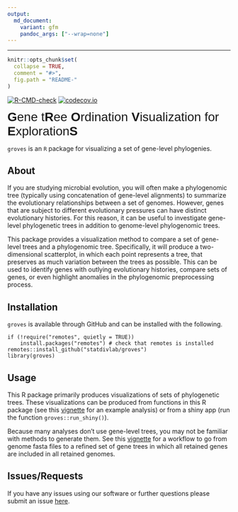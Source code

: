 ```yaml
---
output:
  md_document:
    variant: gfm
    pandoc_args: ["--wrap=none"]
---
```


---
```r
knitr::opts_chunk$set(
  collapse = TRUE,
  comment = "#>",
  fig.path = "README-"
)
```

<!-- badges: start -->
  [![R-CMD-check](https://github.com/statdivlab/groves/workflows/R-CMD-check/badge.svg)](https://github.com/statdivlab/groves/actions)
  [![codecov.io](https://codecov.io/gh/statdivlab/groves/coverage.svg?branch=main)](https://codecov.io/gh/statdivlab/groves?branch=main)
  <!-- badges: end -->

<span style="font-family:Arial; font-size:2em;"> **G**ene t**R**ee **O**rdination **V**isualization for **E**xploration**S**</span>

`groves` is an `R` package for visualizing a set of gene-level phylogenies. 

## About

If you are studying microbial evolution, you will often make a phylogenomic tree (typically using concatenation of gene-level alignments) to summarize the evolutionary relationships between a set of genomes. However, genes that are subject to different evolutionary pressures can have distinct evolutionary histories. For this reason, it can be useful to investigate gene-level phylogenetic trees in addition to genome-level phylogenomic trees. 

This package provides a visualization method to compare a set of gene-level trees and a phylogenomic tree. Specifically, it will produce a two-dimensional scatterplot, in which each point represents a tree, that preserves as much variation between the trees as possible. This can be used to identify genes with outlying evolutionary histories, compare sets of genes, or even highlight anomalies in the phylogenomic preprocessing process. 

## Installation

`groves` is available through GitHub and can be installed with the following.

```
if (!require("remotes", quietly = TRUE))
    install.packages("remotes") # check that remotes is installed
remotes::install_github("statdivlab/groves") 
library(groves)
```

## Usage 

This R package primarily produces visualizations of sets of phylogenetic trees. These visualizations can be produced from functions in this R package (see this [vignette](https://github.com/statdivlab/groves/blob/main/vignettes/introduction_to_groves.Rmd) for an example analysis) or from a shiny app (run the function `groves::run_shiny()`). 

Because many analyses don't use gene-level trees, you may not be familiar with methods to generate them. See this [vignette](https://github.com/statdivlab/groves/blob/main/vignettes/preparing_trees.Rmd) for a workflow to go from genome fasta files to a refined set of gene trees in which all retained genes are included in all retained genomes. 

## Issues/Requests 

If you have any issues using our software or further questions please submit an issue [here](https://github.com/statdivlab/groves/issues). 
